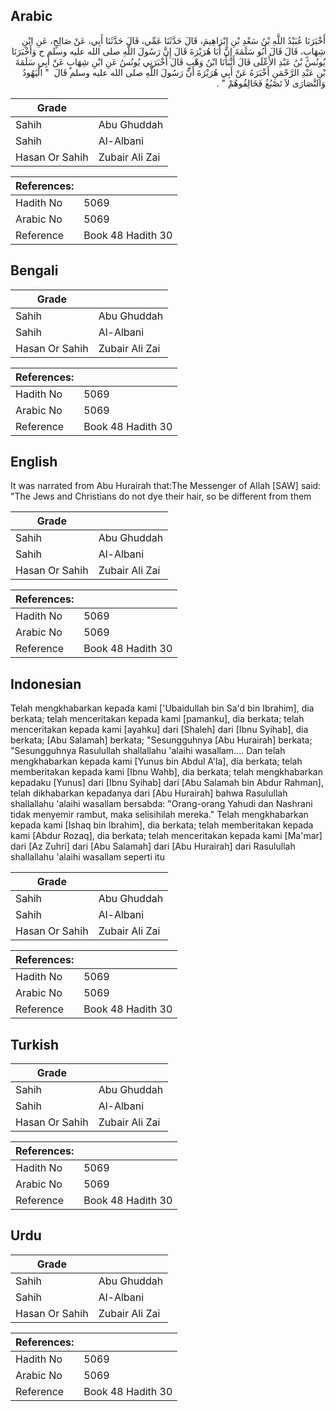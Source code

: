 ## Arabic


<div dir="rtl" lang="ar" style={{fontSize:'larger',backgroundColor:'#f8f9fa',padding:20}}>
أَخْبَرَنَا عُبَيْدُ اللَّهِ بْنُ سَعْدِ بْنِ إِبْرَاهِيمَ، قَالَ حَدَّثَنَا عَمِّي، قَالَ حَدَّثَنَا أَبِي، عَنْ صَالِحٍ، عَنِ ابْنِ شِهَابٍ، قَالَ قَالَ أَبُو سَلَمَةَ إِنَّ أَبَا هُرَيْرَةَ قَالَ إِنَّ رَسُولَ اللَّهِ صلى الله عليه وسلم ح وَأَخْبَرَنَا يُونُسُ بْنُ عَبْدِ الأَعْلَى قَالَ أَنْبَأَنَا ابْنُ وَهْبٍ قَالَ أَخْبَرَنِي يُونُسُ عَنِ ابْنِ شِهَابٍ عَنْ أَبِي سَلَمَةَ بْنِ عَبْدِ الرَّحْمَنِ أَخْبَرَهُ عَنْ أَبِي هُرَيْرَةَ أَنَّ رَسُولَ اللَّهِ صلى الله عليه وسلم قَالَ ‏ "‏ الْيَهُودُ وَالنَّصَارَى لاَ تَصْبُغُ فَخَالِفُوهُمْ ‏"‏ ‏.‏
</div>
<div style={{backgroundColor:'#f8f9fa',padding:20, marginBottom: 10}}><table> <thead> <tr> <th>Grade</th> <th></th> </tr> </thead> <tbody> <tr><td>Sahih</td><td>Abu Ghuddah</td></tr><tr><td>Sahih</td><td>Al-Albani</td></tr><tr><td>Hasan Or Sahih</td><td>Zubair Ali Zai</td></tr></tbody></table><table> <thead> <tr> <th>References:</th> <th></th> </tr> </thead> <tbody><tr><td>Hadith No</td><td>5069</td></tr><tr><td>Arabic No</td><td>5069</td></tr><tr><td>Reference</td><td>Book 48 Hadith 30</td></tr></tbody></table></div>

## Bengali


<div dir="ltr" lang="bn" style={{fontSize:'larger',backgroundColor:'#f8f9fa',padding:20}}>

</div>
<div style={{backgroundColor:'#f8f9fa',padding:20, marginBottom: 10}}><table> <thead> <tr> <th>Grade</th> <th></th> </tr> </thead> <tbody> <tr><td>Sahih</td><td>Abu Ghuddah</td></tr><tr><td>Sahih</td><td>Al-Albani</td></tr><tr><td>Hasan Or Sahih</td><td>Zubair Ali Zai</td></tr></tbody></table><table> <thead> <tr> <th>References:</th> <th></th> </tr> </thead> <tbody><tr><td>Hadith No</td><td>5069</td></tr><tr><td>Arabic No</td><td>5069</td></tr><tr><td>Reference</td><td>Book 48 Hadith 30</td></tr></tbody></table></div>

## English


<div dir="ltr" lang="en" style={{fontSize:'larger',backgroundColor:'#f8f9fa',padding:20}}>
It was narrated from Abu Hurairah that:The Messenger of Allah [SAW] said: "The Jews and Christians do not dye their hair, so be different from them
</div>
<div style={{backgroundColor:'#f8f9fa',padding:20, marginBottom: 10}}><table> <thead> <tr> <th>Grade</th> <th></th> </tr> </thead> <tbody> <tr><td>Sahih</td><td>Abu Ghuddah</td></tr><tr><td>Sahih</td><td>Al-Albani</td></tr><tr><td>Hasan Or Sahih</td><td>Zubair Ali Zai</td></tr></tbody></table><table> <thead> <tr> <th>References:</th> <th></th> </tr> </thead> <tbody><tr><td>Hadith No</td><td>5069</td></tr><tr><td>Arabic No</td><td>5069</td></tr><tr><td>Reference</td><td>Book 48 Hadith 30</td></tr></tbody></table></div>

## Indonesian


<div dir="ltr" lang="id" style={{fontSize:'larger',backgroundColor:'#f8f9fa',padding:20}}>
Telah mengkhabarkan kepada kami ['Ubaidullah bin Sa'd bin Ibrahim], dia berkata; telah menceritakan kepada kami [pamanku], dia berkata; telah menceritakan kepada kami [ayahku] dari [Shaleh] dari [Ibnu Syihab], dia berkata; [Abu Salamah] berkata; "Sesungguhnya [Abu Hurairah] berkata; "Sesungguhnya Rasulullah shallallahu 'alaihi wasallam.... Dan telah mengkhabarkan kepada kami [Yunus bin Abdul A'la], dia berkata; telah memberitakan kepada kami [Ibnu Wahb], dia berkata; telah mengkhabarkan kepadaku [Yunus] dari [Ibnu Syihab] dari [Abu Salamah bin Abdur Rahman], telah dikhabarkan kepadanya dari [Abu Hurairah] bahwa Rasulullah shallallahu 'alaihi wasallam bersabda: "Orang-orang Yahudi dan Nashrani tidak menyemir rambut, maka selisihilah mereka." Telah mengkhabarkan kepada kami [Ishaq bin Ibrahim], dia berkata; telah memberitakan kepada kami [Abdur Rozaq], dia berkata; telah menceritakan kepada kami [Ma'mar] dari [Az Zuhri] dari [Abu Salamah] dari [Abu Hurairah] dari Rasulullah shallallahu 'alaihi wasallam seperti itu
</div>
<div style={{backgroundColor:'#f8f9fa',padding:20, marginBottom: 10}}><table> <thead> <tr> <th>Grade</th> <th></th> </tr> </thead> <tbody> <tr><td>Sahih</td><td>Abu Ghuddah</td></tr><tr><td>Sahih</td><td>Al-Albani</td></tr><tr><td>Hasan Or Sahih</td><td>Zubair Ali Zai</td></tr></tbody></table><table> <thead> <tr> <th>References:</th> <th></th> </tr> </thead> <tbody><tr><td>Hadith No</td><td>5069</td></tr><tr><td>Arabic No</td><td>5069</td></tr><tr><td>Reference</td><td>Book 48 Hadith 30</td></tr></tbody></table></div>

## Turkish


<div dir="ltr" lang="tr" style={{fontSize:'larger',backgroundColor:'#f8f9fa',padding:20}}>

</div>
<div style={{backgroundColor:'#f8f9fa',padding:20, marginBottom: 10}}><table> <thead> <tr> <th>Grade</th> <th></th> </tr> </thead> <tbody> <tr><td>Sahih</td><td>Abu Ghuddah</td></tr><tr><td>Sahih</td><td>Al-Albani</td></tr><tr><td>Hasan Or Sahih</td><td>Zubair Ali Zai</td></tr></tbody></table><table> <thead> <tr> <th>References:</th> <th></th> </tr> </thead> <tbody><tr><td>Hadith No</td><td>5069</td></tr><tr><td>Arabic No</td><td>5069</td></tr><tr><td>Reference</td><td>Book 48 Hadith 30</td></tr></tbody></table></div>

## Urdu


<div dir="rtl" lang="ur" style={{fontSize:'larger',backgroundColor:'#f8f9fa',padding:20}}>

</div>
<div style={{backgroundColor:'#f8f9fa',padding:20, marginBottom: 10}}><table> <thead> <tr> <th>Grade</th> <th></th> </tr> </thead> <tbody> <tr><td>Sahih</td><td>Abu Ghuddah</td></tr><tr><td>Sahih</td><td>Al-Albani</td></tr><tr><td>Hasan Or Sahih</td><td>Zubair Ali Zai</td></tr></tbody></table><table> <thead> <tr> <th>References:</th> <th></th> </tr> </thead> <tbody><tr><td>Hadith No</td><td>5069</td></tr><tr><td>Arabic No</td><td>5069</td></tr><tr><td>Reference</td><td>Book 48 Hadith 30</td></tr></tbody></table></div>